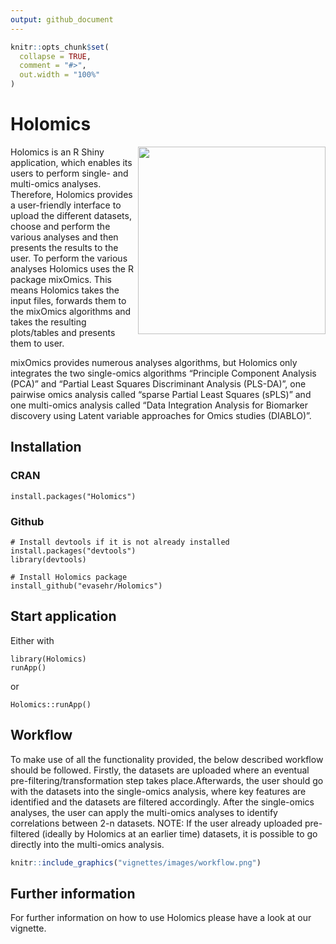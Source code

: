 ---
output: github_document
---

<!-- README.md is generated from README.Rmd. Please edit that file -->

```{r, include = FALSE}
knitr::opts_chunk$set(
  collapse = TRUE,
  comment = "#>",
  out.width = "100%"
)
```

# Holomics

<img align="right" src="inst/app/www/img/logo.png" width=300> 

Holomics is an R Shiny application, which enables its users to perform single- and multi-omics analyses. Therefore, Holomics provides a user-friendly interface to upload the different datasets, choose and perform the various analyses and then presents the results to the user. To perform the various analyses Holomics uses the R package mixOmics. This means Holomics takes the input files, forwards them to the mixOmics algorithms and takes the resulting plots/tables and presents them to user. 

mixOmics provides numerous analyses algorithms, but Holomics only integrates the two single-omics algorithms "Principle Component Analysis (PCA)" and "Partial Least Squares Discriminant Analysis (PLS-DA)", one pairwise omics analysis called "sparse Partial Least Squares (sPLS)" and one multi-omics analysis called "Data Integration Analysis for Biomarker discovery using Latent variable approaches for Omics studies (DIABLO)".

## Installation
### CRAN
~~~
install.packages("Holomics")
~~~

### Github
~~~
# Install devtools if it is not already installed
install.packages("devtools")
library(devtools)

# Install Holomics package 
install_github("evasehr/Holomics")
~~~

## Start application
Either with 

~~~
library(Holomics)
runApp()
~~~

or 

~~~
Holomics::runApp()
~~~ 

## Workflow
To make use of all the functionality provided, the below described workflow should be followed. Firstly, the datasets are uploaded where an eventual pre-filtering/transformation step takes place.Afterwards, the user should go with the datasets into the single-omics analysis, where key features are identified and the datasets are filtered accordingly. After the single-omics analyses, the user can apply the multi-omics analyses to identify correlations between 2-n datasets. NOTE: If the user already uploaded pre-filtered (ideally by Holomics at an earlier time) datasets, it is possible to go directly into the multi-omics analysis. 

```{r workflow, out.width="100%", echo=F}
knitr::include_graphics("vignettes/images/workflow.png")
```


## Further information
For further information on how to use Holomics please have a look at our vignette.